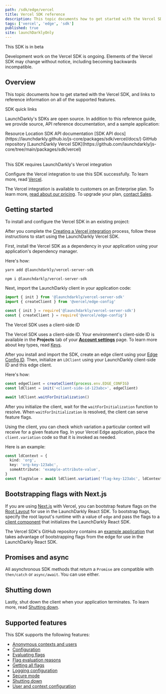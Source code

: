 ```yaml
---
path: /sdk/edge/vercel
title: Vercel SDK reference
description: This topic documents how to get started with the Vercel SDK, and links to reference information on all of the supported features.
tags: ['vercel', 'edge', 'sdk']
published: true
site: launchDarklyOnly
---
```


<Callout intent="alert">
  <CalloutTitle>This SDK is in beta</CalloutTitle>
  <CalloutDescription>

Development work on the Vercel SDK is ongoing. Elements of the Vercel SDK may change without notice, including becoming backwards incompatible.

  </CalloutDescription>
</Callout>

## Overview

This topic documents how to get started with the Vercel SDK, and links to reference information on all of the supported features.

<Callout intent="primary">
<CalloutTitle>SDK quick links</CalloutTitle>
<CalloutDescription>

LaunchDarkly's SDKs are open source. In addition to this reference guide, we provide source, API reference documentation, and a sample application:

<Table>
  <TableHeader>
    <TableHeadCell>Resource</TableHeadCell>
    <TableHeadCell>Location</TableHeadCell>
  </TableHeader>
  <TableBody>
    <TableRow>
      <TableCell>SDK API documentation</TableCell>
      <TableCell>
        [SDK API docs](https://launchdarkly.github.io/js-core/packages/sdk/vercel/docs/)
      </TableCell>
    </TableRow>
    <TableRow>
      <TableCell>GitHub repository</TableCell>
      <TableCell>
        [LaunchDarkly Vercel SDK](https://github.com/launchdarkly/js-core/tree/main/packages/sdk/vercel)
      </TableCell>
    </TableRow>
  </TableBody>
</Table>

</CalloutDescription>
</Callout>

<Callout intent="info">
  <CalloutTitle>This SDK requires LaunchDarkly's Vercel integration</CalloutTitle>
  <CalloutDescription>

Configure the Vercel integration to use this SDK successfully. To learn more, read [Vercel](/integrations/vercel).

The Vercel integration is available to customers on an Enterprise plan. To learn more, [read about our pricing](https://launchdarkly.com/pricing/). To upgrade your plan, [contact Sales](https://launchdarkly.com/contact-sales/).

  </CalloutDescription>
</Callout>

## Getting started

To install and configure the Vercel SDK in an existing project:

After you complete the [Creating a Vercel integration](/integrations/vercel#installing-a-vercel-integration) process, follow these instructions to start using the LaunchDarkly Vercel SDK.

First, install the Vercel SDK as a dependency in your application using your application's dependency manager.

Here's how:

<CodeSample>
<CSTab label="yarn">

```bash
yarn add @launchdarkly/vercel-server-sdk
```

</CSTab>
<CSTab label="npm">

```bash
npm i @launchdarkly/vercel-server-sdk
```

</CSTab>
</CodeSample>

Next, import the LaunchDarkly client in your application code:

<CodeSample>
<CSTab label="TypeScript/JavaScript ES6">

```ts
import { init } from '@launchdarkly/vercel-server-sdk'
import { createClient } from '@vercel/edge-config'
```

</CSTab>
<CSTab label="JavaScript CJS">

```js
const { init } = require('@launchdarkly/vercel-server-sdk')
const { createClient } = require('@vercel/edge-config')
```

</CSTab>

</CodeSample>

<Callout intent="info">
<CalloutTitle>The Vercel SDK uses a client-side ID</CalloutTitle>
<CalloutDescription>

The Vercel SDK uses a client-side ID. Your environment's client-side ID is available in the **Projects** tab of your [**Account settings**](https://app.launchdarkly.com/settings#/projects) page. To learn more about key types, read [Keys](/sdk/concepts/client-side-server-side#keys).

</CalloutDescription>
</Callout>

After you install and import the SDK, create an edge client using your [Edge Config ID](https://vercel.com/docs/storage/edge-config). Then, initialize an `LDClient` using your LaunchDarkly client-side ID and this edge client.

Here's how:

<CodeSample>
<CSTab label="TypeScript">

```js
const edgeClient = createClient(process.env.EDGE_CONFIG)
const ldClient = init('<client-side-id-123abc>', edgeClient)

await ldClient.waitForInitialization()
```

</CSTab>
</CodeSample>

After you initialize the client, wait for the `waitForInitialization` function to resolve. When `waitForInitialization` is resolved, the client can serve feature flags.

Using the client, you can check which variation a particular context will receive for a given feature flag. In your Vercel Edge application, place the `client.variation` code so that it is invoked as needed.

Here is an example:

<CodeSample>
<CSTab label="TypeScript">

```typescript
const ldContext = {
  kind: 'org',
  key: 'org-key-123abc',
  someAttribute: 'example-attribute-value',
}
const flagValue = await ldClient.variation('flag-key-123abc', ldContext, true)
```

</CSTab>
</CodeSample>

## Bootstrapping flags with Next.js

If you are using [Next.js](https://nextjs.org/) with Vercel, you can bootstrap feature flags on the [Root Layout](https://nextjs.org/docs/app/building-your-application/routing/pages-and-layouts#root-layout-required) for use in the LaunchDarkly React SDK. To bootstrap flags, specify the root layout's runtime with a value of `edge` and pass the flags to a [client component](https://nextjs.org/docs/getting-started/react-essentials#client-components) that initializes the LaunchDarkly React SDK.

The Vercel SDK's GitHub repository contains an [example application](https://github.com/launchdarkly/js-core/blob/main/packages/sdk/vercel/examples/complete/README.md) that takes advantage of bootstrapping flags from the edge for use in the LaunchDarkly React SDK.

## Promises and async

All asynchronous SDK methods that return a `Promise` are compatible with `then/catch` or `async/await`. You can use either.

## Shutting down

Lastly, shut down the client when your application terminates. To learn more, read [Shutting down](/sdk/features/shutdown#vercel).

## Supported features

This SDK supports the following features:

- [Anonymous contexts and users](/sdk/features/anonymous#vercel)
- [Configuration](/sdk/features/config#vercel)
- [Evaluating flags](/sdk/features/evaluating#vercel)
- [Flag evaluation reasons](/sdk/features/evaluation-reasons#vercel)
- [Getting all flags](/sdk/features/all-flags#vercel)
- [Logging configuration](/sdk/features/logging#vercel)
- [Secure mode](/sdk/features/secure-mode#vercel)
- [Shutting down](/sdk/features/shutdown#vercel)
- [User and context configuration](/sdk/features/user-context-config#vercel)
